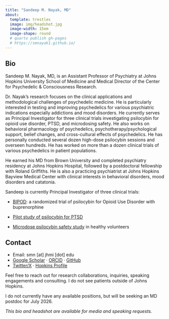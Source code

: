 ```yaml
---
title: "Sandeep M. Nayak, MD"
about:
  template: trestles
  image: img/headshot.jpg
  image-width: 15em
  image-shape: round
  # quarto publish gh-pages
  # https://smnayak1.github.io/
---
```

## Bio

Sandeep M. Nayak, MD, is an Assistant Professor of Psychiatry at Johns Hopkins University School of Medicine and Medical Director of the Center for Psychedelic & Consciousness Research.

Dr. Nayak's research focuses on the clinical applications and methodological challenges of psychedelic medicine. He is particularly interested in testing and improving psychedelics for various psychiatric indications especially addictions and mood disorders. He currently serves as Principal Investigator for three clinical trials investigating psilocybin for opioid use disorder, PTSD, and microdosing safety. He also works on behavioral pharmacology of psychedelics, psychotherapy/psychological support, belief changes, and cross-cultural effects of psychedelics. He has personally conducted several dozen high-dose psilocybin sessions and overseen hundreds. He has worked on more than a dozen clinical trials of various psychedelics in patient populations.

He earned his MD from Brown University and completed psychiatry residency at Johns Hopkins Hospital, followed by a postdoctoral fellowship with Roland Griffiths. He is also a practicing psychiatrist at Johns Hopkins Bayview Medical Center with clinical interests in behavioral disorders, mood disorders and catatonia.

Sandeep is currently Principal Investigator of three clinical trials:

-   [BIPOD](https://hopkinspsychedelic.org/opioiduse): a randomized trial of psilocybin for Opioid Use Disorder with buprenorphine

-   [Pilot study of psilocybin for PTSD](https://hopkinspsychedelic.org/ptsdstudy)

-   [Microdose psilocybin safety study](https://hopkinspsychedelic.org/microdose) in healthy volunteers

## Contact

-   Email: smn \[at\] jhmi \[dot\] edu
-   [Google Scholar](https://scholar.google.com/citations?user=qhEztHUAAAAJ&hl=en) · [ORCID](https://orcid.org/0000-0002-6832-0639) · [GitHub](https://github.com/smnayak1)
-   [Twitter/X](https://x.com/sdpnayak) · [Hopkins Profile](https://hopkinspsychedelic.org/nayak)

Feel free to reach out for research collaborations, inquiries, speaking engagements and consulting. I do not see patients outside of Johns Hopkins. 

I do not currently have any available positions, but will be seeking an MD postdoc for July 2026.

*This bio and headshot are available for media and speaking requests.*

